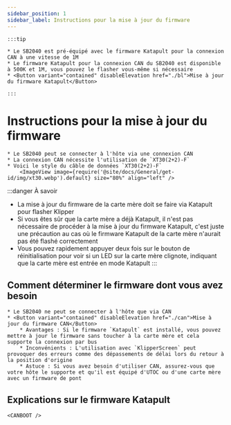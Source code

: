 ```yaml
---
sidebar_position: 1
sidebar_label: Instructions pour la mise à jour du firmware
---
```







    :::tip

    * Le SB2040 est pré-équipé avec le firmware Katapult pour la connexion CAN à une vitesse de 1M
    * Le firmware Katapult pour la connexion CAN du SB2040 est disponible à 500K et 1M, vous pouvez le flasher vous-même si nécessaire
    * <Button variant="contained" disableElevation href="./bl">Mise à jour du firmware Katapult</Button>
    
    :::

# Instructions pour la mise à jour du firmware

    * Le SB2040 peut se connecter à l'hôte via une connexion CAN
    * La connexion CAN nécessite l'utilisation de `XT30(2+2)-F`
    * Voici le style du câble de données `XT30(2+2)-F`
        <ImageView image={require('@site/docs/General/get-id/img/xt30.webp').default} size="80%" align="left" />

:::danger À savoir
* La mise à jour du firmware de la carte mère doit se faire via Katapult pour flasher Klipper
* Si vous êtes sûr que la carte mère a déjà Katapult, il n'est pas nécessaire de procéder à la mise à jour du firmware Katapult, c'est juste une précaution au cas où le firmware Katapult de la carte mère n'aurait pas été flashé correctement
* Vous pouvez rapidement appuyer deux fois sur le bouton de réinitialisation pour voir si un LED sur la carte mère clignote, indiquant que la carte mère est entrée en mode Katapult
:::

## Comment déterminer le firmware dont vous avez besoin

    * Le SB2040 ne peut se connecter à l'hôte que via CAN
    * <Button variant="contained" disableElevation href="./can">Mise à jour du firmware CAN</Button>
        * Avantages : Si le firmware `Katapult` est installé, vous pouvez mettre à jour le firmware sans toucher à la carte mère et cela supporte la connexion par bus
        * Inconvénients : L'utilisation avec `KlipperScreen` peut provoquer des erreurs comme des dépassements de délai lors du retour à la position d'origine
        * Astuce : Si vous avez besoin d'utiliser CAN, assurez-vous que votre hôte le supporte et qu'il est équipé d'UTOC ou d'une carte mère avec un firmware de pont


## Explications sur le firmware Katapult

    <CANBOOT />